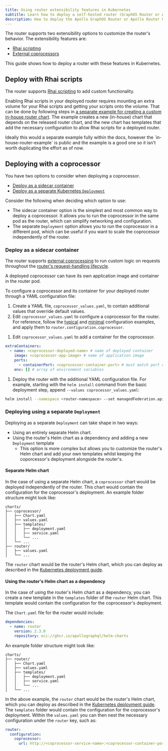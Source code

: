 ```yaml
---
title: Using router extensibility features in Kubernetes
subtitle: Learn how to deploy a self-hosted router (GraphOS Router or Apollo Router Core) in Kubernetes with extensibility features
description: How to deploy the Apollo GraphOS Router or Apollo Router Core in Kubernetes with extensibility features.
---
```


<ElasticNotice />

The router supports two extensibility options to customize the router's behavior. The extensibility features are:

- [Rhai scripting](/graphos/routing/customization/rhai)
- [External coprocessors](/router/customizations/coprocessor)

This guide shows how to deploy a router with these features in Kubernetes.

## Deploy with Rhai scripts

The router supports [Rhai scripting](/graphos/routing/customization/rhai) to add custom functionality.

Enabling Rhai scripts in your deployed router requires mounting an extra volume for your Rhai scripts and getting your scripts onto the volume. That can be done by following steps in [a separate example for creating a custom in-house router chart](https://github.com/apollographql/in-house-router-example). The example creates a new (in-house) chart that depends on the released router chart, and the new chart has templates that add the necessary configuration to allow Rhai scripts for a deployed router.

<Comment>
    Ideally this would a separate example fully within the docs, however the `in-house-router-example` is public and the example is a good one so it isn't worth duplicating the effort as of now.
</Comment>

## Deploying with a coprocessor

You have two options to consider when deploying a coprocessor.

* [Deploy as a sidecar container](#deploy-as-a-sidecar-container)
* [Deploy as a separate Kubernetes `Deployment`](#deploying-using-a-separate-deployment)

Consider the following when deciding which option to use:

* The sidecar container option is the simplest and most common way to deploy a coprocessor. It allows you to run the coprocessor in the same pod as the router, which can simplify networking and configuration.
* The separate `Deployment` option allows you to run the coprocessor in a different pod, which can be useful if you want to scale the coprocessor independently of the router.

### Deploy as a sidecar container

The router supports [external coprocessing](/router/customizations/coprocessor) to run custom logic on requests throughout the [router's request-handling lifecycle](/graphos/routing/customization/rhai/#router-request-lifecycle).

A deployed coprocessor can have its own application image and container in the router pod. 

To configure a coprocessor and its container for your deployed router through a YAML configuration file:

1. Create a YAML file, `coprocessor_values.yaml`, to contain additional values that override default values.
1. Edit `coprocessor_values.yaml` to configure a coprocessor for the router. For reference, follow the [typical](/router/customizations/coprocessor#typical-configuration) and [minimal](/router/customizations/coprocessor#minimal-configuration)  configuration examples, and apply them to `router.configuration.coprocessor`. 

  <ExpansionPanel title="Example of typical configuration for a coprocessor">

  <CoprocTypicalConfig/>

  </ExpansionPanel>

1. Edit `coprocessor_values.yaml` to add a container for the coprocessor.

  ```yaml title="coprocessor_values.yaml"
  extraContainers:
    - name: <coprocessor-deployed-name> # name of deployed container
      image: <coprocessor-app-image> # name of application image
      ports:
        - containerPort: <coprocessor-container-port> # must match port of router.configuration.coprocessor.url
      env: [] # array of environment variables
  ```

1. Deploy the router with the additional YAML configuration file. For example, starting with the `helm install` command from the basic deployment step, append `--values coprocessor_values.yaml`:

  ```bash
  helm install --namespace <router-namespace> --set managedFederation.apiKey="<graph-api-key>" --set managedFederation.graphRef="<graph-ref>"  oci://ghcr.io/apollographql/helm-charts/router --version <router-version> --values router/values.yaml --values coprocessor_values.yaml
  ```

### Deploying using a separate `Deployment`

Deploying as a separate `Deployment` can take shape in two ways:

* Using an entirely separate Helm chart.
* Using the router's Helm chart as a dependency and adding a new `Deployment` template
    * This option is more complex but allows you to customize the router's Helm chart and add your own templates whilst keeping the coporcessor's deployment alongside the router's.

#### Separate Helm chart

In the case of using a separate Helm chart, a `coprocessor` chart would be deployed independently of the router. This chart would contain the configuration for the coprocessor's deployment. An example folder structure might look like:

```
charts/
├── coprocessor/
│   ├── Chart.yaml
│   ├── values.yaml
│   ├── templates/
│   │   ├── deployment.yaml
│   │   ├── service.yaml
│   │   └── ...
│   └── ...
├── router/
│   ├── values.yaml
│   └── ...
```


The `router` chart would be the router's Helm chart, which you can deploy as described in the [Kubernetes deployment guide](/graphos/routing/self-hosted/containerization/kubernetes/quickstart).

#### Using the router's Helm chart as a dependency

In the case of using the router's Helm chart as a dependency, you can create a new  template in the `templates` folder of the `router` Helm chart. This template would contain the configuration for the coprocessor's deployment.

The `Chart.yaml` file for the router would include: 

```yaml
dependencies:
  - name: router
    version: 2.3.0
    repository: oci://ghcr.io/apollographql/helm-charts
```

An example folder structure might look like:

```
charts/
├── router/
│   ├── Chart.yaml
│   ├── values.yaml
│   ├── templates/
│   │   ├── deployment.yaml
│   │   ├── service.yaml
│   │   └── ...
│   └── ...
```

In the above example, the `router` chart would be the router's Helm chart, which you can deploy as described in the [Kubernetes deployment guide](/graphos/routing/self-hosted/containerization/kubernetes/quickstart). The `templates` folder would contain the configuration for the coprocessor's deployment. Within the `values.yaml` you can then nest the necessary configuration under the `router` key, such as: 

```values.yaml
router:
  configuration:
    coprocessor:
      url: http://<coprocessor-service-name>:<coprocessor-container-port>
```


